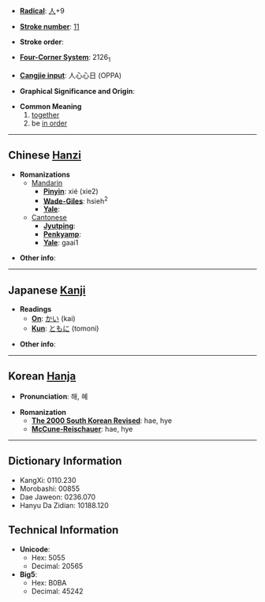 * '''[[Wiktionary:Chinese radical index| Radical]]''': [[Wiktionary:Chinese radical index 人|人]]+9

* '''[[Wiktionary:Chinese total strokes index|Stroke number]]''': [[Wiktionary:Chinese total strokes index 11|11]]

* '''Stroke order''': 

* '''[[Wiktionary:Chinese four corner index|Four-Corner System]]''': 2126<sub>1</sub>

* '''[[Wiktionary:Chinese Cangjie index|Cangjie input]]''': 人心心日 (OPPA)

* '''Graphical Significance and Origin''': 

* '''Common Meaning'''
*#[[together]]
*# be [[in order]]

----

== Chinese [[Hanzi]] ==

* '''Romanizations'''
** [[Mandarin]]
*** '''[[Pinyin]]''': xié (xie2)
*** '''[[Wade-Giles]]''': hsieh<sup>2</sup>
*** '''[[Yale]]''': 
**[[Cantonese]]
***'''[[Jyutping]]''':
***'''[[Penkyamp]]''': 
***'''[[Yale]]''': gaai1

* '''Other info''': 

----

== Japanese [[Kanji]] ==

* '''Readings'''
** '''[[On]]''': [[かい]] (kai)
** '''[[Kun]]''': [[ともに]] (tomoni)

* '''Other info''':  

----

== Korean [[Hanja]] ==

* '''Pronunciation''': 해, 혜

* '''Romanization'''
** '''[[The 2000 South Korean Revised Romanization|The 2000 South Korean Revised]]''': hae, hye
** '''[[McCune-Reischauer]]''': hae, hye

----

== Dictionary Information ==

* KangXi: 0110.230
* Morobashi: 00855
* Dae Jaweon: 0236.070
* Hanyu Da Zidian: 10188.120

== Technical Information ==

* '''Unicode''':
** Hex: 5055
** Decimal: 20565
* '''Big5''':
** Hex: B0BA
** Decimal: 45242